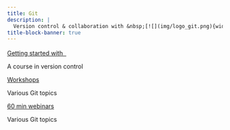 ```yaml
---
title: Git
description: |
  Version control & collaboration with &nbsp;[![](img/logo_git.png){width="1.3em" fig-alt="noshadow"}](https://git-scm.com/)
title-block-banner: true
---
```


:::{layout="[[5, 5], [5, -5]]"}

:::{.card .mb-3}

:::{.card-body2}

[Getting started with &nbsp;![](img/logo_git.png){width="1.2em" fig-alt="noshadow"}](top_intro.qmd){.card-title2 .stretched-link}

[A course in version control]{.text-muted}

:::

:::

:::{.card .mb-3}

:::{.card-body2}

[Workshops](top_ws.qmd){.card-title2 .stretched-link}

[Various Git topics]{.text-muted}

:::

:::

:::{.card .mb-3}

:::{.card-body2}

[60 min webinars](wb_dvc.qmd){.card-title2 .stretched-link}

[Various Git topics]{.text-muted}

:::

:::

::::
